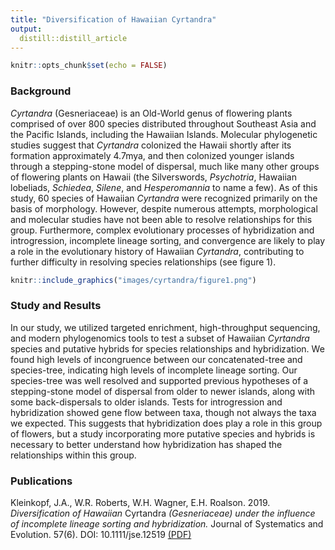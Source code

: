 ```yaml
---
title: "Diversification of Hawaiian Cyrtandra"
output:
  distill::distill_article
---
```


```r
knitr::opts_chunk$set(echo = FALSE)
```

### Background

_Cyrtandra_ (Gesneriaceae) is an Old-World genus of flowering plants comprised of over 800 species distributed throughout Southeast Asia and the Pacific Islands, including the Hawaiian Islands. Molecular phylogenetic studies suggest that _Cyrtandra_ colonized the Hawaii shortly after its formation approximately 4.7mya, and then colonized younger islands through a stepping-stone model of dispersal, much like many other groups of flowering plants on Hawaii (the Silverswords, _Psychotria_, Hawaiian lobeliads, _Schiedea_, _Silene_, and _Hesperomannia_ to name a few). As of this study, 60 species of Hawaiian _Cyrtandra_ were recognized primarily on the basis of morphology. However, despite numerous attempts, morphological and molecular studies have not been able to resolve relationships for this group. Furthermore, complex evolutionary processes of hybridization and introgression, incomplete lineage sorting, and convergence are likely to play a role in the evolutionary history of Hawaiian _Cyrtandra_, contributing to further difficulty in resolving species relationships (see figure 1).  

```r
knitr::include_graphics("images/cyrtandra/figure1.png")
```

### Study and Results

In our study, we utilized targeted enrichment, high-throughput sequencing, and modern phylogenomics tools to test a subset of Hawaiian _Cyrtandra_ species and putative hybrids for species relationships and hybridization. We found high levels of incongruence between our concatenated-tree and species-tree, indicating high levels of incomplete lineage sorting. Our species-tree was well resolved and supported previous hypotheses of a stepping-stone model of dispersal from older to newer islands, along with some back-dispersals to older islands. Tests for introgression and hybridization showed gene flow between taxa, though not always the taxa we expected. This suggests that hybridization does play a role in this group of flowers, but a study incorporating more putative species and hybrids is necessary to better understand how hybridization has shaped the relationships within this group.  

### Publications

Kleinkopf, J.A., W.R. Roberts, W.H. Wagner, E.H. Roalson. 2019. _Diversification of Hawaiian_ Cyrtandra _(Gesneriaceae) under the influence of incomplete lineage sorting and hybridization._ Journal of Systematics and Evolution. 57(6). DOI: 10.1111/jse.12519 [(PDF)](files/Kleinkopf_etal_2019.pdf)